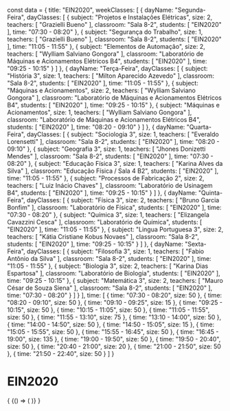 const data = {
  title: "EIN2020",
  weekClasses: [
    {
      dayName: "Segunda-Feira",
      dayClasses: [
        {
          subject: "Projetos e Instalações Elétricas",
          size: 2,
          teachers: [
            "Grazielli Bueno"
          ],
          classroom: "Sala 8-2",
          students: [
            "EIN2020"
          ],
          time: "07:30 - 08:20"
        },
        {
          subject: "Segurança do Trabalho",
          size: 1,
          teachers: [
            "Grazielli Bueno"
          ],
          classroom: "Sala 8-2",
          students: [
            "EIN2020"
          ],
          time: "11:05 - 11:55"
        },
        {
          subject: "Elementos de Automação",
          size: 2,
          teachers: [
            "Wylliam Salviano Gongora"
          ],
          classroom: "Laboratório de Máquinas e Acionamentos Elétricos B4",
          students: [
            "EIN2020"
          ],
          time: "09:25 - 10:15"
        }
      ]
    },
    {
      dayName: "Terça-Feira",
      dayClasses: [
        {
          subject: "História 3",
          size: 1,
          teachers: [
            "Milton Aparecido Azevedo"
          ],
          classroom: "Sala 8-2",
          students: [
            "EIN2020"
          ],
          time: "11:05 - 11:55"
        },
        {
          subject: "Máquinas e Acionamentos",
          size: 2,
          teachers: [
            "Wylliam Salviano Gongora"
          ],
          classroom: "Laboratório de Máquinas e Acionamentos Elétricos B4",
          students: [
            "EIN2020"
          ],
          time: "09:25 - 10:15"
        },
        {
          subject: "Máquinas e Acionamentos",
          size: 1,
          teachers: [
            "Wylliam Salviano Gongora"
          ],
          classroom: "Laboratório de Máquinas e Acionamentos Elétricos B4",
          students: [
            "EIN2020"
          ],
          time: "08:20 - 09:10"
        }
      ]
    },
    {
      dayName: "Quarta-Feira",
      dayClasses: [
        {
          subject: "Sociologia 3",
          size: 1,
          teachers: [
            "Everaldo Lorensetti"
          ],
          classroom: "Sala 8-2",
          students: [
            "EIN2020"
          ],
          time: "08:20 - 09:10"
        },
        {
          subject: "Geografia 3",
          size: 1,
          teachers: [
            "Jhones Donizetti Mendes"
          ],
          classroom: "Sala 8-2",
          students: [
            "EIN2020"
          ],
          time: "07:30 - 08:20"
        },
        {
          subject: "Educação Física 3",
          size: 1,
          teachers: [
            "Karina Alves da Silva"
          ],
          classroom: "Educação Física / Sala 4 B2",
          students: [
            "EIN2020"
          ],
          time: "11:05 - 11:55"
        },
        {
          subject: "Processos de Fabricação 2",
          size: 2,
          teachers: [
            "Luiz Inácio Chaves"
          ],
          classroom: "Laboratório de Usinagem B4",
          students: [
            "EIN2020"
          ],
          time: "09:25 - 10:15"
        }
      ]
    },
    {
      dayName: "Quinta-Feira",
      dayClasses: [
        {
          subject: "Física 3",
          size: 2,
          teachers: [
            "Bruno Garcia Bonfim"
          ],
          classroom: "Laboratório de Física",
          students: [
            "EIN2020"
          ],
          time: "07:30 - 08:20"
        },
        {
          subject: "Química 3",
          size: 1,
          teachers: [
            "Elizangela Cavazzini Cesca"
          ],
          classroom: "Laboratório de Química",
          students: [
            "EIN2020"
          ],
          time: "11:05 - 11:55"
        },
        {
          subject: "Lingua Portuguesa 3",
          size: 2,
          teachers: [
            "Kátia Cristiane Kobus Novaes"
          ],
          classroom: "Sala 8-2",
          students: [
            "EIN2020"
          ],
          time: "09:25 - 10:15"
        }
      ]
    },
    {
      dayName: "Sexta-Feira",
      dayClasses: [
        {
          subject: "Filosofia 3",
          size: 1,
          teachers: [
            "Fabio Antônio da Silva"
          ],
          classroom: "Sala 8-2",
          students: [
            "EIN2020"
          ],
          time: "11:05 - 11:55"
        },
        {
          subject: "Biologia 3",
          size: 2,
          teachers: [
            "Karina Dias Espartosa"
          ],
          classroom: "Laboratório de Biologia",
          students: [
            "EIN2020"
          ],
          time: "09:25 - 10:15"
        },
        {
          subject: "Matemática 3",
          size: 2,
          teachers: [
            "Mauro César de Souza Siena"
          ],
          classroom: "Sala 8-2",
          students: [
            "EIN2020"
          ],
          time: "07:30 - 08:20"
        }
      ]
    }
  ],
  time: [
    {
      time: "07:30 - 08:20",
      size: 50
    },
    {
      time: "08:20 - 09:10",
      size: 50
    },
    {
      time: "09:10 - 09:25",
      size: 15
    },
    {
      time: "09:25 - 10:15",
      size: 50
    },
    {
      time: "10:15 - 11:05",
      size: 50
    },
    {
      time: "11:05 - 11:55",
      size: 50
    },
    {
      time: "11:55 - 13:10",
      size: 75
    },
    {
      time: "13:10 - 14:00",
      size: 50
    },
    {
      time: "14:00 - 14:50",
      size: 50
    },
    {
      time: "14:50 - 15:05",
      size: 15
    },
    {
      time: "15:05 - 15:55",
      size: 50
    },
    {
      time: "15:55 - 16:45",
      size: 50
    },
    {
      time: "16:45 - 19:00",
      size: 135
    },
    {
      time: "19:00 - 19:50",
      size: 50
    },
    {
      time: "19:50 - 20:40",
      size: 50
    },
    {
      time: "20:40 - 21:00",
      size: 20
    },
    {
      time: "21:00 - 21:50",
      size: 50
    },
    {
      time: "21:50 - 22:40",
      size: 50
    }
  ]
}

# EIN2020

<div>
  {
    <BrowserOnly>
      {() => (
        <Grid
          title={data.title}
          weekClasses={data.weekClasses}
          time={data.time}
        />
      )}
    </BrowserOnly>
  }
</div>
